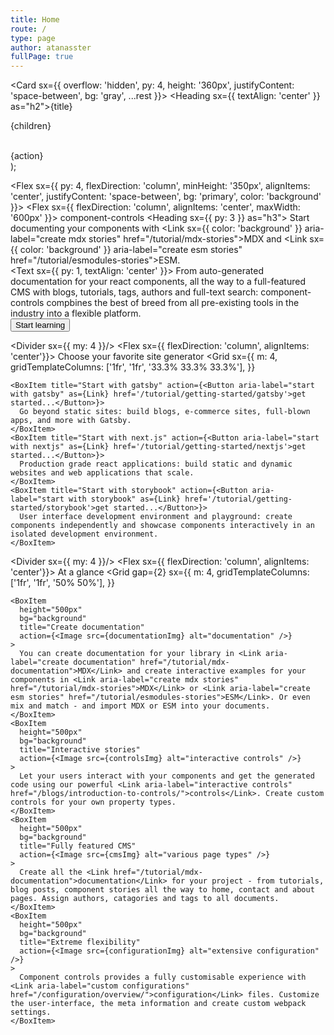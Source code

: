```yaml
---
title: Home
route: /
type: page
author: atanasster
fullPage: true
---
```



  <Card sx={{ overflow: 'hidden', py: 4, height: '360px', justifyContent: 'space-between', bg: 'gray', ...rest }}>
    <Box>
      <Heading sx={{ textAlign: 'center' }} as="h2">{title}</Heading>
      <p>{children}</p>
    </Box>  
    {action}
  </Card>  
);

<Flex sx={{ py: 4, flexDirection: 'column',  minHeight: '350px', alignItems: 'center', justifyContent: 'space-between', bg: 'primary', color: 'background' }}>
  <Flex sx={{ flexDirection: 'column', alignItems: 'center',  maxWidth: '600px' }}>
    <Heading as="h1">component-controls</Heading>
    <Heading sx={{ py: 3 }} as="h3">
      Start documenting your components with <Link sx={{ color: 'background' }} aria-label="create mdx stories" href="/tutorial/mdx-stories">MDX</Link> and <Link sx={{ color: 'background' }} aria-label="create esm stories" href="/tutorial/esmodules-stories">ESM</Link>.
    </Heading>  
    <Text sx={{ py: 1, textAlign: 'center' }}>
      From auto-generated documentation for your react components, all the way to a full-featured CMS with blogs, tutorials, tags, authors and full-text search: component-controls compbines the best of breed from all pre-existing tools in the industry into a flexible platform.
    </Text>
  </Flex>  
  <Button aria-label="visit tutorial" as={Link} href='/tutorial/'>Start learning</Button>
</Flex>  


<Divider sx={{ my: 4 }}/>
<Flex sx={{ flexDirection: 'column', alignItems: 'center'}}>
  <Heading as="h1">Choose your favorite site generator</Heading>
  <Grid
    sx={{
      m: 4,
      gridTemplateColumns: ['1fr', '1fr', '33.3% 33.3% 33.3%'],
    }}
  >
    <BoxItem title="Start with gatsby" action={<Button aria-label="start with gatsby" as={Link} href='/tutorial/getting-started/gatsby'>get started...</Button>}>
      Go beyond static sites: build blogs, e-commerce sites, full-blown apps, and more with Gatsby.
    </BoxItem>
    <BoxItem title="Start with next.js" action={<Button aria-label="start with nextjs" as={Link} href='/tutorial/getting-started/nextjs'>get started...</Button>}>
      Production grade react applications: build static and dynamic websites and web applications that scale.
    </BoxItem>
    <BoxItem title="Start with storybook" action={<Button aria-label="start with storybook" as={Link} href='/tutorial/getting-started/storybook'>get started...</Button>}>
      User interface development environment and playground: create components independently and showcase components interactively in an isolated development environment.
    </BoxItem>
  </Grid>
</Flex>  

<Divider sx={{ my: 4 }}/>
<Flex sx={{ flexDirection: 'column', alignItems: 'center'}}>
  <Heading as="h1">At a glance</Heading>
  <Grid
    gap={2}
    sx={{
      m: 4,
      gridTemplateColumns: ['1fr', '1fr', '50% 50%'],
    }}
  >
    <BoxItem
      height="500px"
      bg="background"
      title="Create documentation"
      action={<Image src={documentationImg} alt="documentation" />}
    >
      You can create documentation for your library in <Link aria-label="create documentation" href="/tutorial/mdx-documentation">MDX</Link> and create interactive examples for your components in <Link aria-label="create mdx stories" href="/tutorial/mdx-stories">MDX</Link> or <Link aria-label="create esm stories" href="/tutorial/esmodules-stories">ESM</Link>. Or even mix and match - and import MDX or ESM into your documents. 
    </BoxItem>
    <BoxItem
      height="500px"
      bg="background"
      title="Interactive stories"
      action={<Image src={controlsImg} alt="interactive controls" />}
    >
      Let your users interact with your components and get the generated code using our powerful <Link aria-label="interactive controls" href="/blogs/introduction-to-controls/">controls</Link>. Create custom controls for your own property types.
    </BoxItem>
    <BoxItem
      height="500px"
      bg="background"
      title="Fully featured CMS"
      action={<Image src={cmsImg} alt="various page types" />}
    >
      Create all the <Link href="/tutorial/mdx-documentation">documentation</Link> for your project - from tutorials, blog posts, component stories all the way to home, contact and about pages. Assign authors, catagories and tags to all documents.
    </BoxItem>
    <BoxItem
      height="500px"
      bg="background"
      title="Extreme flexibility"
      action={<Image src={configurationImg} alt="extensive configuration" />}
    >
      Component controls provides a fully customisable experience with <Link aria-label="custom configurations" href="/configuration/overview/">configuration</Link> files. Customize the user-interface, the meta information and create custom webpack settings.      
    </BoxItem>
  </Grid>
</Flex>  